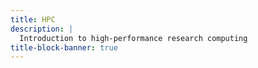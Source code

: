 ```yaml
---
title: HPC
description: |
  Introduction to high-performance research computing
title-block-banner: true
---
```

